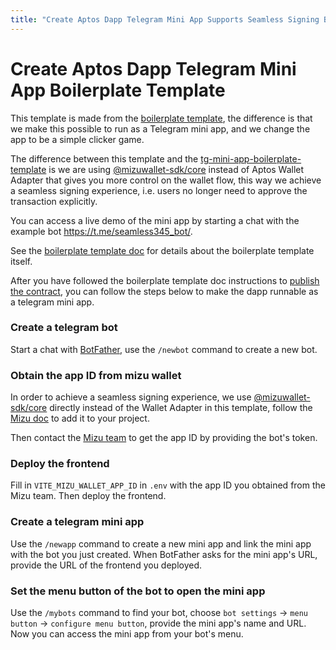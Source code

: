 ```yaml
---
title: "Create Aptos Dapp Telegram Mini App Supports Seamless Signing Boilerplate Template"
---
```



# Create Aptos Dapp Telegram Mini App Boilerplate Template

This template is made from the [boilerplate template](https://github.com/aptos-labs/create-aptos-dapp/tree/main/templates/boilerplate-template), the difference is that we make this possible to run as a Telegram mini app, and we change the app to be a simple clicker game.

The difference between this template and the [tg-mini-app-boilerplate-template](https://aptos.dev/en/build/create-aptos-dapp/templates/tg-mini-app-boilerplate) is we are using [@mizuwallet-sdk/core](https://docs.mizu.io/docs/api-connect/core) instead of Aptos Wallet Adapter that gives you more control on the wallet flow, this way we achieve a seamless signing experience, i.e. users no longer need to approve the transaction explicitly.

You can access a live demo of the mini app by starting a chat with the example bot https://t.me/seamless345_bot/.

See the [boilerplate template doc](https://aptos.dev/en/build/create-aptos-dapp/templates/boilerplate) for details about the boilerplate template itself. 

After you have followed the boilerplate template doc instructions to [publish the contract](https://aptos.dev/en/build/create-aptos-dapp/templates/boilerplate#getting-started), you can follow the steps below to make the dapp runnable as a telegram mini app.
<Steps>

### Create a telegram bot

Start a chat with [BotFather](https://t.me/BotFather), use the `/newbot` command to create a new bot.

### Obtain the app ID from mizu wallet

In order to achieve a seamless signing experience, we use [@mizuwallet-sdk/core](https://www.npmjs.com/package/@mizuwallet-sdk/core) directly instead of the Wallet Adapter in this template, follow the [Mizu doc](https://docs.mizu.io/docs/api-connect/core) to add it to your project.

Then contact the [Mizu team](https://mizu.io/) to get the app ID by providing the bot's token.

### Deploy the frontend

Fill in `VITE_MIZU_WALLET_APP_ID` in `.env` with the app ID you obtained from the Mizu team. Then deploy the frontend.

### Create a telegram mini app

Use the `/newapp` command to create a new mini app and link the mini app with the bot you just created. When BotFather asks for the mini app's URL, provide the URL of the frontend you deployed.

### Set the menu button of the bot to open the mini app

Use the `/mybots` command to find your bot, choose `bot settings` -> `menu button` -> `configure menu button`, provide the mini app's name and URL. Now you can access the mini app from your bot's menu.

</Steps>
